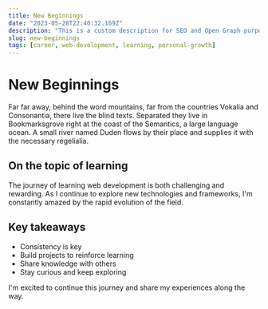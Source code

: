 ```yaml
---
title: New Beginnings
date: "2023-05-28T22:40:32.169Z"
description: "This is a custom description for SEO and Open Graph purposes, rather than the default generated excerpt."
slug: new-beginnings
tags: [career, web-development, learning, personal-growth]
---
```


# New Beginnings

Far far away, behind the word mountains, far from the countries Vokalia and
Consonantia, there live the blind texts. Separated they live in Bookmarksgrove
right at the coast of the Semantics, a large language ocean. A small river named
Duden flows by their place and supplies it with the necessary regelialia.

## On the topic of learning

The journey of learning web development is both challenging and rewarding. As I continue to explore new technologies and frameworks, I'm constantly amazed by the rapid evolution of the field.

## Key takeaways

- Consistency is key
- Build projects to reinforce learning
- Share knowledge with others
- Stay curious and keep exploring

I'm excited to continue this journey and share my experiences along the way. 